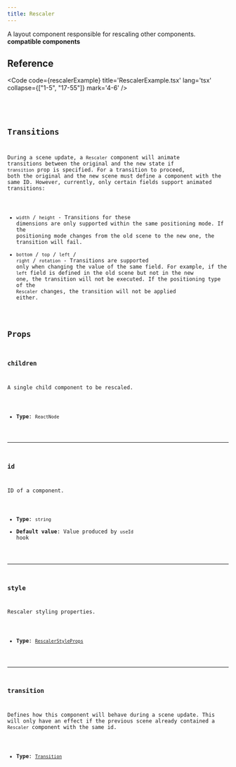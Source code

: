 ```yaml
---
title: Rescaler
---
```


A layout component responsible for rescaling other components. **compatible components**

## Reference

<Code code={rescalerExample} title='RescalerExample.tsx' lang='tsx' collapse={["1-5", "17-55"]} mark='4-6' />

<CollapsibleDetails summaryTitle='Type definitions'>
<Code code={`
type RescalerProps = {
    id?: string;
    children: ReactElement;
    style?: RescalerStyleProps;
    transition?: Transition;
}
`} lang='tsx' />
</CollapsibleDetails>

## Transitions
During a scene update, a `Rescaler` component will animate transitions between the original and the new state if `transition` prop is specified. For a transition to proceed, both the original and the new scene must define a component with the same ID. However, currently, only certain fields support animated transitions:

- `width` / `height` - Transitions for these dimensions are only supported within the same positioning mode. If the positioning mode changes from the old scene to the new one, the transition will fail.
- `bottom` / `top` / `left` / `right` / `rotation` - Transitions are supported only when changing the value of the same field. For example, if the `left` field is defined in the old scene but not in the new one, the transition will not be executed. If the positioning type of the `Rescaler` changes, the transition will not be applied either.


## Props

### children
A single child component to be rescaled.

- **Type**: `ReactNode`

---

### id
ID of a component.

- **Type**: `string`
- **Default value**: Value produced by `useId` hook

---

### style
Rescaler styling properties.

- **Type**: [`RescalerStyleProps`](/ts-sdk/props/rescaler-style-props)


---

### transition
Defines how this component will behave during a scene update. This will only have an effect if the previous scene already contained a `Rescaler` component with the same id.

- **Type**: [`Transition`](/ts-sdk/props/transition)